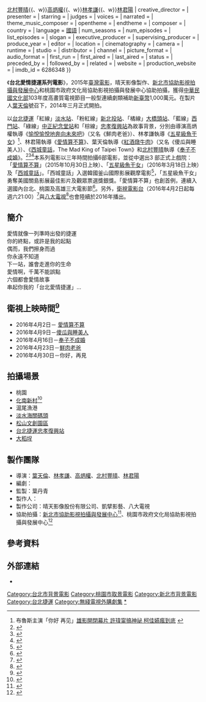 {{multiple issues|
{{disputed|time=2015-04-07T04:23:42+00:00}}
{{onesource|time=2015-04-07T04:23:42+00:00}}
{{refimprove|time=2015-04-07T04:23:42+00:00}}
}}
{{Infobox film
| name                 = 台北愛情捷運系列電影
| original_name        = Metro of Love
| image                = 
| caption              = 
| show_name_2          = 
| genre                = 
| format               = 
| creator              = 
| developer            = 
| writer               =
| director             = {{nowrap begin}}[[葉天倫|葉天倫]]{{、w}}[[北村豐晴|北村豐晴]]{{、w}}[[高炳權|高炳權]]{{、w}}[[林孝謙|林孝謙]]{{、w}}[[林君陽|林君陽]]{{nowrap end}}
| creative_director    = 
| presenter            =   
| starring             =
| judges               = 
| voices               = 
| narrated             = 
| theme_music_composer = 
| opentheme            = 
| endtheme             = 
| composer             = 
| country              = {{台灣電影產地}}
| language             = [[國語|國語]]
| num_seasons          =<!-- or num_series -->
| num_episodes         = 
| list_episodes        = 
| slogan               =
| executive_producer   = 
| supervising_producer =
| produce_year         = 
| editor               = 
| location             = 
| cinematography       =
| camera               = 
| runtime              = 
| studio               = {{ubl|晴天影像股份有限公司|凱擘影藝}}
| distributor          = 
| channel              =
| picture_format       =
| audio_format         =
| first_run            =
| first_aired          =
| last_aired           =
| status               = 
| preceded_by          =
| followed_by          =
| related              = 
| website              =
| production_website   = 
| imdb_id              = 6286348
}}

《'''台北愛情捷運系列電影'''》，2015年[[臺灣|臺灣]][[電影|電影]]，晴天影像製作、[[新北市協助影視拍攝與發展中心|新北市協助影視拍攝與發展中心]]和桃園市政府文化局協助影視拍攝與發展中心協助拍攝，獲得[[中華民國文化部|中華民國文化部]]103年度高畫質電視節目一般型連續劇類補助[[新臺幣|新臺幣]]1,000萬元。在製片人[[葉天倫|葉天倫]]號召下，2014年三月正式開拍。

以[[台北捷運|台北捷運]]「紅線」[[淡水站|淡水站]]、「粉紅線」[[新北投站|新北投站]]、「橘線」[[大橋頭站|大橋頭站]]、「藍線」[[西門站_(臺北捷運)|西門站]]、「綠線」[[中正紀念堂站|中正紀念堂站]]和「棕線」[[忠孝復興站|忠孝復興站]]為故事背景，分別由導演高炳權執導《[[愉悅愉悅地奔向未來吧|愉悅愉悅地奔向未來吧]]》（又名《鮮肉老爸》）、林孝謙執導《[[五星級魚干女|五星級魚干女]]》<ref>布魯斯主演「你好 再见」[http://udn.com/news/story/7262/1215533 雄影開閉幕片 許瑋甯搞神祕 柯佳嬿瘋到底] {{Wayback|url=http://udn.com/news/story/7262/1215533 |date=20191128235132 }}</ref>、林君陽執導《[[愛情算不算|愛情算不算]]》、葉天倫執導《[[紅酒燉牛肉|紅酒燉牛肉]]》（又名《傻瓜與睡美人》）、《[[西城童話|西城童話]]，The Mad King of Taipei Town》和[[北村豐晴|北村豐晴]]執導《[[奉子不成婚|奉子不成婚]]》。<ref>{{Cite web |url=http://blog.sina.com.tw/movieseeds/article.php?pbgid=122285&entryid=636432 |title=【座談紀錄】2015/03/28 金穗導演合擊座談紀錄（上） |access-date=2015-08-28 |archive-url=https://web.archive.org/web/20150928233638/http://blog.sina.com.tw/movieseeds/article.php?pbgid=122285&entryid=636432 |archive-date=2015-09-28 |dead-url=yes }}</ref><ref>{{Cite web |url=http://blog.sina.com.tw/movieseeds/article.php?pbgid=122285&entryid=636433 |title=【座談紀錄】2015/03/28 金穗導演合擊座談紀錄（下） |access-date=2015-08-28 |archive-date=2020-09-10 |archive-url=https://web.archive.org/web/20200910082950/http://blog.sina.com.tw/movieseeds/article.php?pbgid=122285&entryid=636433 |dead-url=no }}</ref><ref>{{cite web|url=http://www.ettoday.net/news/20150318/480071.htm|language=zh-tw|title=葉天倫新片搞創意　郭書瑤、白歆惠搶搭《愛情捷運》|publisher=ettoday|date=2015-03-18|accessdate=|archive-date=2015-09-24|archive-url=https://web.archive.org/web/20150924140057/http://www.ettoday.net/news/20150318/480071.htm|dead-url=no}}</ref>本系列電影以三年時間拍攝6部電影，並從中選出3 部正式上戲院：「[[愛情算不算|愛情算不算]]」（2015年10月30日上映）、「[[五星級魚干女|五星級魚干女]]」（2016年3月18日上映）及「[[西城童話|西城童話]]」。「西城童話」入選韓國釜山國際影展觀摩電影<ref>{{cite web|url=http://www.funscreen.com.tw/Feature.asp?FE_NO=1493|language=zh-tw|title=電影特寫：第20屆釜山影展公佈片單　《刺客聶隱娘》、《百日告別》等11部國片釜山亮相|publisher=放映週報|date=2015-08-27|accessdate=|archive-date=2020-04-28|archive-url=https://web.archive.org/web/20200428081858/http://www.funscreen.com.tw/feature.asp?FE_NO=1493|dead-url=no}}</ref>，「五星級魚干女」勇奪美國關島影展最佳影片及觀眾票選獎銀獎。「愛情算不算」也創首例，連續入選國內台北、桃園及高雄三大電影節<ref>{{cite web|url=http://udn.com/news/story/7262/1276178-演完「愛情算不算」-張翰相親滿檔language=zh-tw|title=演完「愛情算不算」 張翰相親滿檔|publisher=ettoday|date=2015-10-27|accessdate=|archive-date=2019-11-29|archive-url=https://web.archive.org/web/20191129095629/https://udn.com/news/story/7262/1276178-%E6%BC%94%E5%AE%8C%E3%80%8C%E6%84%9B%E6%83%85%E7%AE%97%E4%B8%8D%E7%AE%97%E3%80%8D-%E5%BC%B5%E7%BF%B0%E7%9B%B8%E8%A6%AA%E6%BB%BF%E6%AA%94language=zh-tw|dead-url=no}}</ref>。另外，[[衛視電影台|衛視電影台]]（2016年4月2日起每週六21:00）<ref>{{cite web|url=https://www.youtube.com/watch?v=MhXw1YbGiG0|title=衛視電影台 台北愛情捷運系列 4/2起 每週六21:00 全台首播}}</ref>與[[八大電視|八大電視]]<ref>{{cite web|url=https://www.youtube.com/watch?v=w6EDPLvvCyw|title=八大 台北愛情捷運}}</ref>也會陸續於2016年播出。

== 簡介 ==
愛情就像一列準時出發的捷運<br>
你的終點，或許是我的起點<br>
偶而，我們擦身而過<br>
你永遠不知道<br>
下一站，誰會走進你的生命<br>
愛情啊，千萬不能誤點<br>
六個都會愛情故事<br>
串起你我的「台北愛情捷運」…

==衛視上映時間<ref>{{cite web|url=http://www.nownews.com/n/2016/04/09/2057612|language=zh-tw|title=「台北愛情捷運」系列　衛視電影台每周六晚間9點首播|publisher=Now news|date=2016-04-09|accessdate=|archive-date=2016-10-21|archive-url=https://web.archive.org/web/20161021160515/http://www.nownews.com/n/2016/04/09/2057612|dead-url=no}}</ref>==
* 2016年4月2日－ [[愛情算不算|愛情算不算]]
* 2016年4月9日－[[傻瓜與睡美人|傻瓜與睡美人]]
* 2016年4月16日－[[奉子不成婚|奉子不成婚]]
* 2016年4月23日－[[鮮肉老爸|鮮肉老爸]]
* 2016年4月30日－你好，再見

== 拍攝場景 ==
* 桃園
* [[化南新村|化南新村]]<ref>{{cite web |url=http://www.taipeifilmcommission.org.tw/tw/MessageNotice/NewsDet/3630 |language=zh-tw |title=《台北愛情捷運》商借政大的化南新村 |publisher=ettoday |date=2014-09 |accessdate= |archive-date=2016-03-04 |archive-url=https://web.archive.org/web/20160304083432/http://www.taipeifilmcommission.org.tw/tw/MessageNotice/NewsDet/3630 |dead-url=no }}</ref>
* 滬尾漁港
* [[淡水海關碼頭|淡水海關碼頭]]
* [[松山文創園區|松山文創園區]]
* [[台北捷運|台北捷運]][[忠孝復興站|忠孝復興站]]
* [[大稻埕|大稻埕]]

== 製作團隊 ==
* 導演：[[葉天倫|葉天倫]]、[[林孝謙|林孝謙]]、[[高炳權|高炳權]]、[[北村豐晴|北村豐晴]]、[[林君陽|林君陽]]
* 編劇：
* 監製：葉丹青
* 製作人：
* 製作公司：晴天影像股份有限公司、凱擘影藝、八大電視
* 協助拍攝：[[新北市協助影視拍攝與發展中心|新北市協助影視拍攝與發展中心]]<ref>{{cite web |url=http://www.filmassist.ntpc.gov.tw/ |language=zh-tw |title=新北市協助影視拍攝與發展中心 |publisher=ettoday |date=2014-12 |accessdate= |archive-date=2020-12-03 |archive-url=https://web.archive.org/web/20201203110107/https://www.filmassist.ntpc.gov.tw/ |dead-url=no }}</ref>、桃園市政府文化局協助影視拍攝與發展中心<ref>{{cite web |url=http://scft.org.tw/page/ty_d02_016.htm |language=zh-tw |title=桃園縣政府文化局協助影視拍攝與發展中心 |publisher=ettoday |date=2014 |accessdate= |archive-date=2016-12-30 |archive-url=https://web.archive.org/web/20161230231055/http://scft.org.tw/page/ty_d02_016.htm |dead-url=yes }}</ref>

== 參考資料 ==
{{Reflist}}

== 外部連結 ==
*{{imdb title|6286348}}

{{Hideh|海外播出}}
{{電視節目的變遷
|電視台= {{MYS}} [[Astro双星|Astro双星]]、[[Astro双星|Astro双星HD]]
|播放檔次= 星期一至五 16:00 -17:00
|節目名称= 台北爱情捷运 <br/>（2016年7月15日 - 2016年8月8日）
|上一節目= [[滚石爱情故事|滚石爱情故事]] <br/>（2016年6月17日 - 2016年7月14日）
|下一節目= [[后菜鸟的灿烂时代|后菜鸟的灿烂时代]] <br/>（2016年8月9日 - 2016年9月15日）
}}
{{電視節目的變遷
|電視台   = {{HKG}} [[無綫網絡電視|無綫網絡電視]][[華語劇台|華語劇台]]
|播放檔次 = 星期六、日 11:00 - 13:00、14:30 - 16:30、18:00 - 20:00及21:30 - 23:30<br>2月26日 12:00 - 13:00、15:30 - 16:30、19:00 - 20:00及22:30 - 23:30<br>4月2日 11:00 - 12:00、14:30 - 15:30、18:00 - 19:00及21:30 - 22:30
|節目名稱 = 台北愛情捷運<br>（2017年2月26日－4月2日）
|上一節目 = [[小丈夫|小丈夫]]<br><small>（2016年12月17日－2017年2月26日）
|下一節目 = [[如果蝸牛有愛情|如果蝸牛有愛情]]<br>（2017年4月2日－4月30日）
|2電視台= {{HK}} [[無綫電視|無綫電視]][[J2|J2]]
|2播放檔次= 星期日 15:15 - 18:00<br>7月22日 15:05 - 18:00<br>9月30日 16:35 - 18:00
|2節目名稱= 台北愛情捷運：傻瓜與睡美人（配音版）<br />（2018年7月22日）<br />台北愛情捷運：愛情算不算（配音版）<br />（2018年7月29日）<br />台北愛情捷運：奉子不成婚（配音版）<br />（2018年8月5日）<br />台北愛情捷運：鮮肉老爸（配音版）<br />（2018年8月12日）<br />台北愛情捷運：五星級魚干女（配音版）<br />（2018年8月19日）<br />台北愛情捷運：西城童話（配音版）<br />（2018年8月26日）<br />台北愛情捷運：你好！再見（配音版）<br />（2018年9月30日）
|2上一節目= 
|2下一節目= 
}}
{{電視節目的變遷
|電視台 = {{SGP}} [[HUB娛家戲劇台|HUB娛家戲劇台]]
|播放檔次 = 每週一至週五 19:00 - 20:00
|節目名稱 = 台北愛情捷運系列電影<br>(2018年5月3日-5月30日)
|上一節目 = [[噗通噗通我愛你|噗通噗通我愛你]]<br/>（2018年3月23日－2018年5月2日）
|下一節目 = 
}}
{{HideF}}
{{2017年香港播出之台劇}}
{{2018年香港播出之台劇}}
[[Category:台北市背景電影|Category:台北市背景電影]]
[[Category:桃園市取景電影|Category:桃園市取景電影]]
[[Category:新北市背景電影|Category:新北市背景電影]]
[[Category:台北捷運|Category:台北捷運]]
[[Category:無綫電視外購劇集|Category:無綫電視外購劇集]]
[[Category:台北愛情捷運系列電影|*]]
